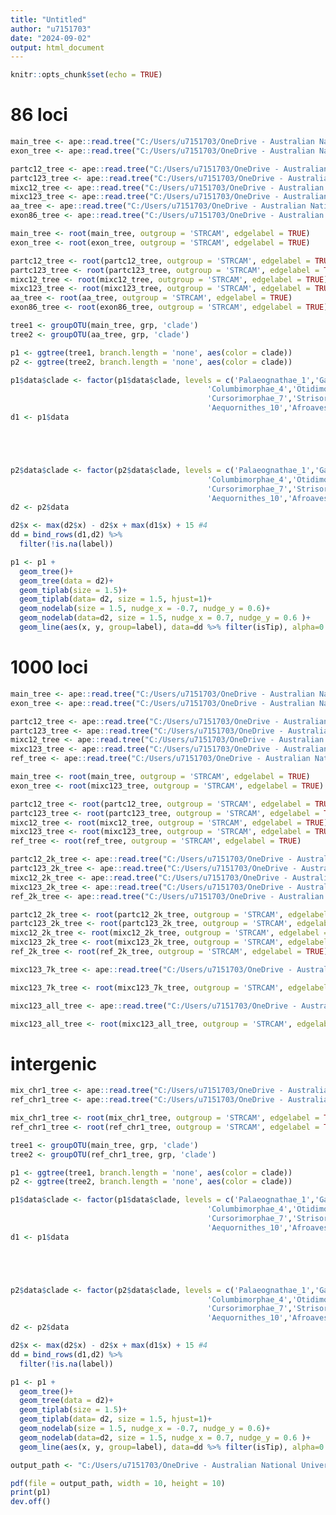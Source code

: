 ```yaml
---
title: "Untitled"
author: "u7151703"
date: "2024-09-02"
output: html_document
---
```


```r
knitr::opts_chunk$set(echo = TRUE)
```

# 86 loci
```r
main_tree <- ape::read.tree("C:/Users/u7151703/OneDrive - Australian National University/Desktop/research/aves_evo/draft_results/ref_trees/63K_abb.treefile")
exon_tree <- ape::read.tree("C:/Users/u7151703/OneDrive - Australian National University/Desktop/research/aves_evo/draft_results/ref_trees/exon_ref_unrooted.treefile")

partc12_tree <- ape::read.tree("C:/Users/u7151703/OneDrive - Australian National University/Desktop/research/aves_evo/draft_results/exon100/part_c12_92_unrooted.treefile")
partc123_tree <- ape::read.tree("C:/Users/u7151703/OneDrive - Australian National University/Desktop/research/aves_evo/draft_results/exon100/part_c123_92_unrooted.treefile")
mixc12_tree <- ape::read.tree("C:/Users/u7151703/OneDrive - Australian National University/Desktop/research/aves_evo/draft_results/exon100/mix_c12_92_unrooted.treefile")
mixc123_tree <- ape::read.tree("C:/Users/u7151703/OneDrive - Australian National University/Desktop/research/aves_evo/draft_results/exon100/mix_c123_92_unrooted.treefile")
aa_tree <- ape::read.tree("C:/Users/u7151703/OneDrive - Australian National University/Desktop/research/aves_evo/draft_results/exon100/aa_92_unrooted.treefile")
exon86_tree <- ape::read.tree("C:/Users/u7151703/OneDrive - Australian National University/Desktop/research/aves_evo/draft_results/exon100/refexon_92_unrooted.treefile")
```

```r
main_tree <- root(main_tree, outgroup = 'STRCAM', edgelabel = TRUE)
exon_tree <- root(exon_tree, outgroup = 'STRCAM', edgelabel = TRUE)

partc12_tree <- root(partc12_tree, outgroup = 'STRCAM', edgelabel = TRUE)
partc123_tree <- root(partc123_tree, outgroup = 'STRCAM', edgelabel = TRUE)
mixc12_tree <- root(mixc12_tree, outgroup = 'STRCAM', edgelabel = TRUE)
mixc123_tree <- root(mixc123_tree, outgroup = 'STRCAM', edgelabel = TRUE)
aa_tree <- root(aa_tree, outgroup = 'STRCAM', edgelabel = TRUE)
exon86_tree <- root(exon86_tree, outgroup = 'STRCAM', edgelabel = TRUE)
```

```r
tree1 <- groupOTU(main_tree, grp, 'clade')
tree2 <- groupOTU(aa_tree, grp, 'clade')

p1 <- ggtree(tree1, branch.length = 'none', aes(color = clade))
p2 <- ggtree(tree2, branch.length = 'none', aes(color = clade))

p1$data$clade <- factor(p1$data$clade, levels = c('Palaeognathae_1','Galloanseres_2','Mirandornithes_3',
                                            'Columbimorphae_4','Otidimorphae_5','Opisthocomiformes_6',
                                            'Cursorimorphae_7','Strisores_8','Phaethontimorphae_9',
                                            'Aequornithes_10','Afroaves_11','Australaves_12'))
d1 <- p1$data





p2$data$clade <- factor(p2$data$clade, levels = c('Palaeognathae_1','Galloanseres_2','Mirandornithes_3',
                                            'Columbimorphae_4','Otidimorphae_5','Opisthocomiformes_6',
                                            'Cursorimorphae_7','Strisores_8','Phaethontimorphae_9',
                                            'Aequornithes_10','Afroaves_11','Australaves_12'))
d2 <- p2$data

d2$x <- max(d2$x) - d2$x + max(d1$x) + 15 #4
dd = bind_rows(d1,d2) %>% 
  filter(!is.na(label)) 

p1 <- p1 +
  geom_tree()+
  geom_tree(data = d2)+
  geom_tiplab(size = 1.5)+
  geom_tiplab(data= d2, size = 1.5, hjust=1)+
  geom_nodelab(size = 1.5, nudge_x = -0.7, nudge_y = 0.6)+
  geom_nodelab(data=d2, size = 1.5, nudge_x = 0.7, nudge_y = 0.6 )+
  geom_line(aes(x, y, group=label), data=dd %>% filter(isTip), alpha=0.3)
```

# 1000 loci
```r
main_tree <- ape::read.tree("C:/Users/u7151703/OneDrive - Australian National University/Desktop/research/aves_evo/draft_results/exon1k/main_pruned.treefile")
exon_tree <- ape::read.tree("C:/Users/u7151703/OneDrive - Australian National University/Desktop/research/aves_evo/draft_results/exon1k/exon_pruned.treefile")

partc12_tree <- ape::read.tree("C:/Users/u7151703/OneDrive - Australian National University/Desktop/research/aves_evo/draft_results/exon1k/part12_1k_unrooted.treefile")
partc123_tree <- ape::read.tree("C:/Users/u7151703/OneDrive - Australian National University/Desktop/research/aves_evo/draft_results/exon1k/part123_1k_unrooted.treefile")
mixc12_tree <- ape::read.tree("C:/Users/u7151703/OneDrive - Australian National University/Desktop/research/aves_evo/draft_results/exon1k/mix12_1k_unrooted.treefile")
mixc123_tree <- ape::read.tree("C:/Users/u7151703/OneDrive - Australian National University/Desktop/research/aves_evo/draft_results/exon1k/mix123_1k_unrooted.treefile")
ref_tree <- ape::read.tree("C:/Users/u7151703/OneDrive - Australian National University/Desktop/research/aves_evo/draft_results/exon1k/ref_1k_pruned_unrooted.treefile")
```

```r
main_tree <- root(main_tree, outgroup = 'STRCAM', edgelabel = TRUE)
exon_tree <- root(mixc123_tree, outgroup = 'STRCAM', edgelabel = TRUE)

partc12_tree <- root(partc12_tree, outgroup = 'STRCAM', edgelabel = TRUE)
partc123_tree <- root(partc123_tree, outgroup = 'STRCAM', edgelabel = TRUE)
mixc12_tree <- root(mixc12_tree, outgroup = 'STRCAM', edgelabel = TRUE)
mixc123_tree <- root(mixc123_tree, outgroup = 'STRCAM', edgelabel = TRUE)
ref_tree <- root(ref_tree, outgroup = 'STRCAM', edgelabel = TRUE)
```

```r
partc12_2k_tree <- ape::read.tree("C:/Users/u7151703/OneDrive - Australian National University/Desktop/research/aves_evo/draft_results/exon2k/part12_2k_unrooted.treefile")
partc123_2k_tree <- ape::read.tree("C:/Users/u7151703/OneDrive - Australian National University/Desktop/research/aves_evo/draft_results/exon2k/part123_2k_unrooted.treefile")
mixc12_2k_tree <- ape::read.tree("C:/Users/u7151703/OneDrive - Australian National University/Desktop/research/aves_evo/draft_results/exon2k/mix12_2k_unrooted.treefile")
mixc123_2k_tree <- ape::read.tree("C:/Users/u7151703/OneDrive - Australian National University/Desktop/research/aves_evo/draft_results/exon2k/mix123_2k_unrooted.treefile")
ref_2k_tree <- ape::read.tree("C:/Users/u7151703/OneDrive - Australian National University/Desktop/research/aves_evo/draft_results/exon2k/ref_2k_pruned_unrooted.treefile")

partc12_2k_tree <- root(partc12_2k_tree, outgroup = 'STRCAM', edgelabel = TRUE)
partc123_2k_tree <- root(partc123_2k_tree, outgroup = 'STRCAM', edgelabel = TRUE)
mixc12_2k_tree <- root(mixc12_2k_tree, outgroup = 'STRCAM', edgelabel = TRUE)
mixc123_2k_tree <- root(mixc123_2k_tree, outgroup = 'STRCAM', edgelabel = TRUE)
ref_2k_tree <- root(ref_2k_tree, outgroup = 'STRCAM', edgelabel = TRUE)
```


```r
mixc123_7k_tree <- ape::read.tree("C:/Users/u7151703/OneDrive - Australian National University/Desktop/research/aves_evo/draft_results/exon7k/mix123_7k_unrooted.treefile")

mixc123_7k_tree <- root(mixc123_7k_tree, outgroup = 'STRCAM', edgelabel = TRUE)
```

```r
mixc123_all_tree <- ape::read.tree("C:/Users/u7151703/OneDrive - Australian National University/Desktop/research/aves_evo/draft_results/exon_all/mix123_all_unrooted.treefile")

mixc123_all_tree <- root(mixc123_all_tree, outgroup = 'STRCAM', edgelabel = TRUE)
```

# intergenic
```r
mix_chr1_tree <- ape::read.tree("C:/Users/u7151703/OneDrive - Australian National University/Desktop/research/aves_evo/draft_results/inter/mix_chr1_unrooted.treefile")
ref_chr1_tree <- ape::read.tree("C:/Users/u7151703/OneDrive - Australian National University/Desktop/research/aves_evo/draft_results/inter/ref_chr1_unrooted.treefile")

mix_chr1_tree <- root(mix_chr1_tree, outgroup = 'STRCAM', edgelabel = TRUE)
ref_chr1_tree <- root(ref_chr1_tree, outgroup = 'STRCAM', edgelabel = TRUE)
```



```r
tree1 <- groupOTU(main_tree, grp, 'clade')
tree2 <- groupOTU(ref_chr1_tree, grp, 'clade')

p1 <- ggtree(tree1, branch.length = 'none', aes(color = clade))
p2 <- ggtree(tree2, branch.length = 'none', aes(color = clade))

p1$data$clade <- factor(p1$data$clade, levels = c('Palaeognathae_1','Galloanseres_2','Mirandornithes_3',
                                            'Columbimorphae_4','Otidimorphae_5','Opisthocomiformes_6',
                                            'Cursorimorphae_7','Strisores_8','Phaethontimorphae_9',
                                            'Aequornithes_10','Afroaves_11','Australaves_12'))
d1 <- p1$data





p2$data$clade <- factor(p2$data$clade, levels = c('Palaeognathae_1','Galloanseres_2','Mirandornithes_3',
                                            'Columbimorphae_4','Otidimorphae_5','Opisthocomiformes_6',
                                            'Cursorimorphae_7','Strisores_8','Phaethontimorphae_9',
                                            'Aequornithes_10','Afroaves_11','Australaves_12'))
d2 <- p2$data

d2$x <- max(d2$x) - d2$x + max(d1$x) + 15 #4
dd = bind_rows(d1,d2) %>% 
  filter(!is.na(label)) 

p1 <- p1 +
  geom_tree()+
  geom_tree(data = d2)+
  geom_tiplab(size = 1.5)+
  geom_tiplab(data= d2, size = 1.5, hjust=1)+
  geom_nodelab(size = 1.5, nudge_x = -0.7, nudge_y = 0.6)+
  geom_nodelab(data=d2, size = 1.5, nudge_x = 0.7, nudge_y = 0.6 )+
  geom_line(aes(x, y, group=label), data=dd %>% filter(isTip), alpha=0.3)
```


```r
output_path <- "C:/Users/u7151703/OneDrive - Australian National University/Desktop/research/aves_evo/draft_results/inter/refchr1_vs_main.pdf"

pdf(file = output_path, width = 10, height = 10)
print(p1)
dev.off()

```









